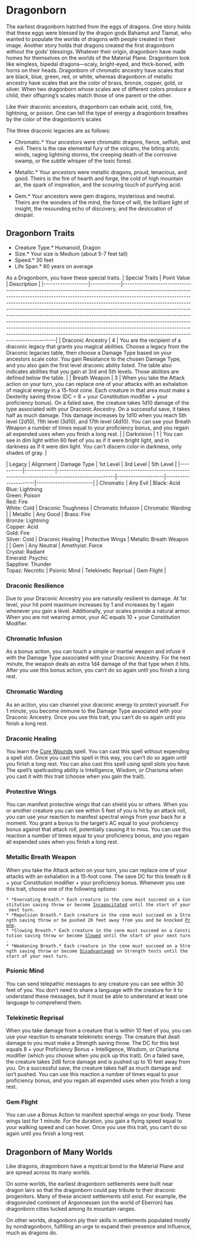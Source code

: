 = Dragonborn =
The earliest dragonborn hatched from the eggs of dragons. One story holds that these eggs were blessed by the dragon gods Bahamut and Tiamat, who wanted to populate the worlds of dragons with people created in their image. Another story holds that dragons created the first dragonborn without the gods’ blessings. Whatever their origin, dragonborn have made homes for themselves on the worlds of the Material Plane.
Dragonborn look like wingless, bipedal dragons—scaly, bright-eyed, and thick-boned, with horns on their heads. Dragonborn of chromatic ancestry have scales that are black, blue, green, red, or white, whereas dragonborn of metallic ancestry have scales that are the color of brass, bronze, copper, gold, or silver. When two dragonborn whose scales are of different colors produce a child, their offspring’s scales match those of one parent or the other.

Like their draconic ancestors, dragonborn can exhale acid, cold, fire, lightning, or poison. One can tell the type of energy a dragonborn breathes by the color of the dragonborn’s scales

The three draconic legacies are as follows:

*Chromatic.*  Your ancestors were chromatic dragons, fierce, selfish, and evil.  Theirs is the raw elemental fury of the volcano, the biting arctic winds, raging lightning storms, the creeping death of the corrosive swamp, or the subtle whisper of the toxic forest.

*Metallic.*  Your ancestors were metallic dragons, proud, tenacious, and good. Theirs is the fire of hearth and forge, the cold of high mountain air, the spark of inspiration, and the scouring touch of purifying acid.

*Gem.*  Your ancestors were gem dragons, mysterious and neutral.  Theirs are the wonders of the mind, the force of will, the brilliant light of insight, the resounding echo of discovery, and the desiccation of despair.

== Dragonborn Traits ==
*Creature Type.* Humanoid, Dragon<br>
*Size.* Your size is Medium (about 5-7 feet tall)<br>
*Speed.* 30 feet<br>
*Life Span.* 80 years on average<br>

As a Dragonborn, you have these special traits.
| Special Traits    | Point Value | Description                                                                                                                                                                                                                                                                                                                                                                                                                                                                                                                                                                                                                                                                                      |
|-------------------|-------------|--------------------------------------------------------------------------------------------------------------------------------------------------------------------------------------------------------------------------------------------------------------------------------------------------------------------------------------------------------------------------------------------------------------------------------------------------------------------------------------------------------------------------------------------------------------------------------------------------------------------------------------------------------------------------------------------------|
| Draconic Ancestry | 4           | You are the recipient of a draconic legacy that grants you magical abilities.  Choose a legacy from the Draconic legacies table, then choose a Damage Type based on your ancestors scale color. You gain Resistance to the chosen Damage Type, and you also gain the first level draconic ability listed.  The table also indicates abilities that you gain at 3rd and 5th levels.  Those abilities are defined below the table.                                                                                                                                                                                                                                                              |
| Breath Weapon     | 3           | When you take the Attack action on your turn, you can replace one of your attacks with an exhalation of magical energy in a 15-foot cone. Each creature in that area must make a Dexterity saving throw (DC = 8 + your Constitution modifier + your proficiency bonus). On a failed save, the creature takes 1d10 damage of the type associated with your Draconic Ancestry. On a successful save, it takes half as much damage. This damage increases by 1d10 when you reach 5th level (2d10), 11th level (3d10), and 17th level (4d10). You can use your Breath Weapon a number of times equal to your proficiency bonus, and you regain all expended uses when you finish a long rest.                                                                                |
| Darkvision        | 1           | You can see in dim light within 60 feet of you as if it were bright light, and in darkness as if it were dim light. You can’t discern color in darkness, only shades of gray.                                                                                                                                                                                                                                                                                                                                                                                                                                                                                                                                                                                                   |

| Legacy    | Alignment   | Damage Type                                                                                          | 1st Level          | 3rd Level            | 5th Level              |
|-----------|-------------|------------------------------------------------------------------------------------------------------|--------------------|----------------------|------------------------|
| Chromatic | Any Evil    | Black: Acid<br> Blue: Lightning<br> Green: Poison<br> Red: Fire<br> White: Cold                      | Draconic Toughness | Chromatic Infusion   | Chromatic Warding      |
| Metallic  | Any Good    | Brass: Fire<br> Bronze: Lightning<br> Copper: Acid<br> Gold: Fire<br> Silver: Cold                   | Draconic Healing   | Protective Wings     | Metallic Breath Weapon |
| Gem       | Any Neutral | Amethyist: Force<br> Crystal: Radiant<br> Emerald: Psychic<br> Sapphire: Thunder<br> Topaz: Necrotic | Psionic Mind       | Telekinetic Reprisal | Gem Flight             |

=== Draconic Resilience ===
Due to your Draconic Ancestry you are naturally resilient to damage.  At 1st level, your hit point maximum increases by 1 and increases by 1 again whenever you gain a level.  Additionally, your scales provide a natural armor.  When you are not wearing armor, your AC equals 10 + your Constitution Modifier.

=== Chromatic Infusion ===
As a bonus action, you can touch a simple or martial weapon and infuse it with the Damage Type associated with your Draconic Ancestry. For the next minute, the weapon deals an extra 1d4 damage of the that type when it hits. After you use this bonus action, you can’t do so again until you finish a long rest.

=== Chromatic Warding ===
As an action, you can channel your draconic energy to protect yourself. For 1 minute, you become immune to the Damage Type associated with your Draconic Ancestry. Once you use this trait, you can’t do so again until you finish a long rest.

=== Draconic Healing ===
You learn the [[spells/Cure Wounds|Cure Wounds]] spell. You can cast this spell without expending a spell slot. Once you cast this spell in this way, you can’t do so again until you finish a long rest. You can also cast this spell using spell slots you have. The spell’s spellcasting ability is Intelligence, Wisdom, or Charisma when you cast it with this trait (choose when you gain the trait).

=== Protective Wings ===
You can manifest protective wings that can shield you or others. When you or another creature you can see within 5 feet of you is hit by an attack roll, you can use your reaction to manifest spectral wings from your back for a moment. You grant a bonus to the target’s AC equal to your proficiency bonus against that attack roll, potentially causing it to miss. You can use this reaction a number of times equal to your proficiency bonus, and you regain all expended uses when you finish a long rest.

=== Metallic Breath Weapon ===
When you take the Attack action on your turn, you can replace one of your attacks with an exhalation in a 15-foot cone. The save DC for this breath is 8 + your Constitution modifier + your proficiency bonus. Whenever you use this trait, choose one of the following options:

 * *Enervating Breath.* Each creature in the cone must succeed on a Constitution saving throw or become [[Conditions#Incapacitated|Incapacitated]] until the start of your next turn.
 * *Repulsion Breath.* Each creature in the cone must succeed on a Strength saving throw or be pushed 20 feet away from you and be knocked [[Conditions#Prone|Prone]].
 * *Slowing Breath.* Each creature in the cone must succeed on a Constitution saving throw or become [[Conditions#Slowed|Slowed]] until the start of your next turn.
 * *Weakening Breath.* Each creature in the cone must succeed on a Strength saving throw or become [[Conditions#Disadvantaged|Disadvantaged]] on Strength tests until the start of your next turn.

=== Psionic Mind ===
You can send telepathic messages to any creature you can see within 30 feet of you. You don’t need to share a language with the creature for it to understand these messages, but it must be able to understand at least one language to comprehend them.

=== Telekinetic Reprisal ===
When you take damage from a creature that is within 10 feet of you, you can use your reaction to emanate telekinetic energy. The creature that dealt damage to you must make a Strength saving throw.  The DC for this test equals 8 + your Proficiency Bonus + Intelligence, Wisdom, or Charisma modifier (which you choose when you pick up this trait).  On a failed save, the creature takes 2d8 force damage and is pushed up to 10 feet away from you. On a successful save, the creature takes half as much damage and isn’t pushed. You can use this reaction a number of times equal to your proficiency bonus, and you regain all expended uses when you finish a long rest.

=== Gem Flight ===
You can use a Bonus Action to manifest spectral wings on your body. These wings last for 1 minute. For the duration, you gain a flying speed equal to your walking speed and can hover. Once you use this trait, you can’t do so again until you finish a long rest.

== Dragonborn of Many Worlds ==
Like dragons, dragonborn have a mystical bond to the Material Plane and are spread across its many worlds.

On some worlds, the earliest dragonborn settlements were built near dragon lairs so that the dragonborn could pay tribute to their draconic progenitors. Many of these ancient settlements still exist. For example, the dragonruled continent of Argonnessen (on the world of Eberron) has dragonborn cities tucked among its mountain ranges.

On other worlds, dragonborn ply their skills in settlements populated mostly by nondragonborn, fulfilling an urge to expand their presence and influence, much as dragons do.
